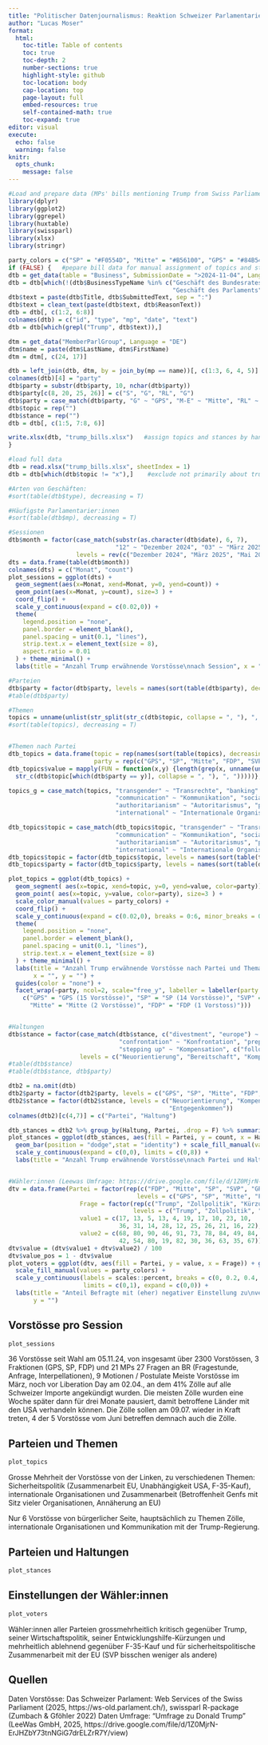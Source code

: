 ```yaml
---
title: "Politischer Datenjournalismus: Reaktion Schweizer Parlamentarier:innen auf Trump"
author: "Lucas Moser"
format:
  html:
    toc-title: Table of contents
    toc: true
    toc-depth: 2
    number-sections: true
    highlight-style: github
    toc-location: body
    cap-location: top
    page-layout: full
    embed-resources: true
    self-contained-math: true
    toc-expand: true
editor: visual
execute:
  echo: false
  warning: false
knitr:
  opts_chunk:
    message: false
---
```


```r
#Load and prepare data (MPs' bills mentioning Trump from Swiss Parliament API through swissparl package)
library(dplyr)
library(ggplot2)
library(ggrepel)
library(huxtable)
library(swissparl)
library(xlsx)
library(stringr)

party_colors = c("SP" = "#F0554D", "Mitte" = "#B56100", "GPS" = "#84B547", "SVP" = "#4B8A3E", "FDP" = "#3872B5")
if (FALSE) {   #pepare bill data for manual assignment of topics and stances
dtb = get_data(table = "Business", SubmissionDate = ">2024-11-04", Language = "DE")
dtb = dtb[which(!(dtb$BusinessTypeName %in% c("Geschäft des Bundesrates", "Petition", "Standesinitiative",
                                              "Geschäft des Parlaments"))),c(3, 5, 7, 12, 13, 20, 31)]
dtb$text = paste(dtb$Title, dtb$SubmittedText, sep = ":")
dtb$text = clean_text(paste(dtb$text, dtb$ReasonText))
dtb = dtb[, c(1:2, 6:8)]
colnames(dtb) = c("id", "type", "mp", "date", "text")
dtb = dtb[which(grepl("Trump", dtb$text)),]

dtm = get_data("MemberParlGroup", Language = "DE")
dtm$name = paste(dtm$LastName, dtm$FirstName)
dtm = dtm[, c(24, 17)]

dtb = left_join(dtb, dtm, by = join_by(mp == name))[, c(1:3, 6, 4, 5)]
colnames(dtb)[4] = "party"
dtb$party = substr(dtb$party, 10, nchar(dtb$party))
dtb$party[c(8, 20, 25, 26)] = c("S", "G", "RL", "G")
dtb$party = case_match(dtb$party, "G" ~ "GPS", "M-E" ~ "Mitte", "RL" ~ "FDP", "S" ~ "SP", "V" ~ "SVP")
dtb$topic = rep("")
dtb$stance = rep("")
dtb = dtb[, c(1:5, 7:8, 6)]

write.xlsx(dtb, "trump_bills.xlsx")   #assign topics and stances by hand
}
```


```r
#load full data
dtb = read.xlsx("trump_bills.xlsx", sheetIndex = 1)
dtb = dtb[which(dtb$topic != "x"),]    #exclude not primarily about trump

#Arten von Geschäften:
#sort(table(dtb$type), decreasing = T)

#Häufigste Parlamentarier:innen
#sort(table(dtb$mp), decreasing = T)

#Sessionen
dtb$month = factor(case_match(substr(as.character(dtb$date), 6, 7),
                              "12" ~ "Dezember 2024", "03" ~ "März 2025", "05" ~ "Mai 2025", "06" ~ "Juni 2025"),
                   levels = rev(c("Dezember 2024", "März 2025", "Mai 2025", "Juni 2025")))
dts = data.frame(table(dtb$month))
colnames(dts) = c("Monat", "count")
plot_sessions = ggplot(dts) +
  geom_segment(aes(x=Monat, xend=Monat, y=0, yend=count)) +
  geom_point(aes(x=Monat, y=count), size=3 ) +
  coord_flip() +
  scale_y_continuous(expand = c(0.02,0)) +
  theme(
    legend.position = "none",
    panel.border = element_blank(),
    panel.spacing = unit(0.1, "lines"),
    strip.text.x = element_text(size = 8),
    aspect.ratio = 0.01
  ) + theme_minimal() +
  labs(title = "Anzahl Trump erwähnende Vorstösse\nnach Session", x = "", y = "")

#Parteien
dtb$party = factor(dtb$party, levels = names(sort(table(dtb$party), decreasing = T)))
#table(dtb$party)

#Themen
topics = unname(unlist(str_split(str_c(dtb$topic, collapse = ", "), ", ")))
#sort(table(topics), decreasing = T)


#Themen nach Partei
dtb_topics = data.frame(topic = rep(names(sort(table(topics), decreasing = T)), 5),
                        party = rep(c("GPS", "SP", "Mitte", "FDP", "SVP"), each = length(unique(topics))))
dtb_topics$value = mapply(FUN = function(x,y) {length(grep(x, unname(unlist(str_split(
  str_c(dtb$topic[which(dtb$party == y)], collapse = ", "), ", ")))))}, dtb_topics$topic, dtb_topics$party)

topics_g = case_match(topics, "transgender" ~ "Transrechte", "banking" ~ "Banking",
                              "communication" ~ "Kommunikation", "socialmedia" ~ "Social Media", "ukraine" ~ "Ukraine",
                              "authoritarianism" ~ "Autoritarismus", "palestine" ~ "Palästina", "tariffs" ~ "Zölle",
                              "international" ~ "Internationale Organisationen", "security" ~ "Sicherheit")

dtb_topics$topic = case_match(dtb_topics$topic, "transgender" ~ "Transrechte", "banking" ~ "Banking",
                              "communication" ~ "Kommunikation", "socialmedia" ~ "Social Media", "ukraine" ~ "Ukraine",
                              "authoritarianism" ~ "Autoritarismus", "palestine" ~ "Palästina", "tariffs" ~ "Zölle",
                              "international" ~ "Internationale Organisationen", "security" ~ "Sicherheit")
dtb_topics$topic = factor(dtb_topics$topic, levels = names(sort(table(topics_g), decreasing = F)))
dtb_topics$party = factor(dtb_topics$party, levels = names(sort(table(dtb$party), decreasing = T)))

plot_topics = ggplot(dtb_topics) +
  geom_segment( aes(x=topic, xend=topic, y=0, yend=value, color=party)) +
  geom_point( aes(x=topic, y=value, color=party), size=3 ) +
  scale_color_manual(values = party_colors) +
  coord_flip() +
  scale_y_continuous(expand = c(0.02,0), breaks = 0:6, minor_breaks = 0:6) +
  theme(
    legend.position = "none",
    panel.border = element_blank(),
    panel.spacing = unit(0.1, "lines"),
    strip.text.x = element_text(size = 8)
  ) + theme_minimal() +
  labs(title = "Anzahl Trump erwähnende Vorstösse nach Partei und Thema", 
       x = "", y = "") +
  guides(color = "none") +
  facet_wrap(~party, ncol=2, scale="free_y", labeller = labeller(party = 
    c("GPS" = "GPS (15 Vorstösse)", "SP" = "SP (14 Vorstösse)", "SVP" = "SVP (4 Vorstösse)",
      "Mitte" = "Mitte (2 Vorstösse)", "FDP" = "FDP (1 Vorstoss)")))


#Haltungen
dtb$stance = factor(case_match(dtb$stance, c("divestment", "europe") ~ "Neuorientierung",
                               "confrontation" ~ "Konfrontation", "preparedness" ~ "Bereitschaft",
                               "stepping up" ~ "Kompensation", c("following", "cooperation") ~ "Entgegenkommen"),
                    levels = c("Neuorientierung", "Bereitschaft", "Kompensation", "Konfrontation", "Entgegenkommen"))
#table(dtb$stance)
#table(dtb$stance, dtb$party)

dtb2 = na.omit(dtb)
dtb2$party = factor(dtb2$party, levels = c("GPS", "SP", "Mitte", "FDP", "SVP"))
dtb2$stance = factor(dtb2$stance, levels = c("Neuorientierung", "Kompensation", "Konfrontation", "Bereitschaft", 
                                             "Entgegenkommen"))
colnames(dtb2)[c(4,7)] = c("Partei", "Haltung")

dtb_stances = dtb2 %>% group_by(Haltung, Partei, .drop = F) %>% summarise(count = n(), .groups = "drop")
plot_stances = ggplot(dtb_stances, aes(fill = Partei, y = count, x = Haltung)) +
  geom_bar(position = "dodge",stat = "identity") + scale_fill_manual(values = party_colors) +
  scale_y_continuous(expand = c(0,0), limits = c(0,8)) +
  labs(title = "Anzahl Trump erwähnende Vorstösse\nnach Partei und Haltung", y = "")


#Wähler:innen (Leewas Umfrage: https://drive.google.com/file/d/1Z0MjrN-ErJHZbY73tnNGiG7drELZrR7Y/view)
dtv = data.frame(Partei = factor(rep(c("FDP", "Mitte", "SP", "SVP", "GPS"), 4),
                                    levels = c("GPS", "SP", "Mitte", "FDP", "SVP")),
                    Frage = factor(rep(c("Trump", "Zollpolitik", "Kürzungen Entwicklungshilfe", "F-35-Kauf"), each = 5),
                                   levels = c("Trump", "Zollpolitik", "Kürzungen Entwicklungshilfe", "F-35-Kauf")),
                    value1 = c(17, 13, 5, 13, 4, 19, 17, 10, 23, 10,
                               36, 31, 14, 28, 12, 25, 26, 21, 16, 22),
                    value2 = c(68, 80, 90, 46, 91, 73, 78, 84, 49, 84,
                               42, 54, 80, 19, 82, 30, 36, 63, 35, 67))
dtv$value = (dtv$value1 + dtv$value2) / 100
dtv$value_pos = 1 - dtv$value
plot_voters = ggplot(dtv, aes(fill = Partei, y = value, x = Frage)) + geom_bar(position = "dodge", stat = "identity") +
  scale_fill_manual(values = party_colors) + 
  scale_y_continuous(labels = scales::percent, breaks = c(0, 0.2, 0.4, 0.6, 0.8, 1),
                     limits = c(0,1), expand = c(0,0)) +
  labs(title = "Anteil Befragte mit (eher) negativer Einstellung zu\nverschiedenen Issues, nach Partepräferenz",
       y = "")

```

## Vorstösse pro Session
```r
plot_sessions
```

36 Vorstösse seit Wahl am 05.11.24, von insgesamt über 2300 Vorstössen, 3 Fraktionen (GPS, SP, FDP) und 21 MPs
27 Fragen an BR (Fragestunde, Anfrage, Interpellationen), 9 Motionen / Postulate
Meiste Vorstösse im März, noch vor Liberation Day am 02.04., an dem 41% Zölle auf alle Schweizer Importe angekündigt wurden. Die meisten Zölle wurden eine Woche später dann für drei Monate pausiert, damit betroffene Länder mit den USA verhandeln können. Die Zölle sollen am 09.07. wieder in Kraft treten, 4 der 5 Vorstösse vom Juni betreffen demnach auch die Zölle.

## Parteien und Themen
```r
plot_topics
```

Grosse Mehrheit der Vorstösse von der Linken, zu verschiedenen Themen: Sicherheitspolitik (Zusammenarbeit EU, Unabhängigkeit USA, F-35-Kauf), internationale Organisationen und Zusammenarbeit (Betroffenheit Genfs mit Sitz vieler Organisationen, Annäherung an EU)



Nur 6 Vorstösse von bürgerlicher Seite, hauptsächlich zu Themen Zölle, internationale Organisationen und Kommunikation mit der Trump-Regierung.


## Parteien und Haltungen
```r
plot_stances
```


## Einstellungen der Wähler:innen
```r
plot_voters
```
Wähler:innen aller Parteien grossmehrheitlich kritisch gegenüber Trump, seiner Wirtschaftspolitik, seiner Entwicklungshilfe-Kürzungen und mehrheitlich ablehnend gegenüber F-35-Kauf und für sicherheitspolitische Zusammenarbeit mit der EU (SVP bisschen weniger als andere)





## Quellen
Daten Vorstösse: Das Schweizer Parlament: Web Services of the Swiss Parliament (2025, https://ws-old.parlament.ch/), swissparl R-package (Zumbach & Gföhler 2022)
Daten Umfrage: "Umfrage zu Donald Trump" (LeeWas GmbH, 2025, https://drive.google.com/file/d/1Z0MjrN-ErJHZbY73tnNGiG7drELZrR7Y/view)

